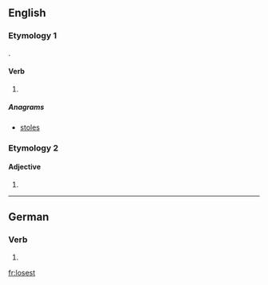==English==

===Etymology 1===
{{suffix|lose|est|lang=en}}.

====Verb====
{{head|en|verb form}}

# {{en-archaic second-person singular of|lose|lang=en}}

=====Anagrams=====
* [[stoles#English|stoles]]

===Etymology 2===

====Adjective====
{{head|en|misspelling}}

# {{misspelling of|loosest|lang=en}}

----

==German==

===Verb===
{{head|de|verb form}}

# {{de-verb form of|losen|2|s|k1}}

[[fr:losest]]